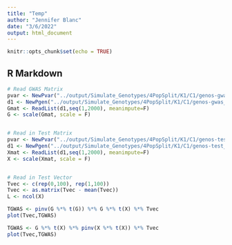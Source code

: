 ```yaml
---
title: "Temp"
author: "Jennifer Blanc"
date: "3/6/2022"
output: html_document
---
```


```r
knitr::opts_chunk$set(echo = TRUE)
```

## R Markdown

```r
# Read GWAS Matrix 
pvar <- NewPvar("../output/Simulate_Genotypes/4PopSplit/K1/C1/genos-gwas_common.pvar")
d1 <- NewPgen("../output/Simulate_Genotypes/4PopSplit/K1/C1/genos-gwas_common.pgen")
Gmat <- ReadList(d1,seq(1,2000), meanimpute=F)
G <- scale(Gmat, scale = F)


# Read in Test Matrix 
pvar <- NewPvar("../output/Simulate_Genotypes/4PopSplit/K1/C1/genos-test_common.pvar")
d1 <- NewPgen("../output/Simulate_Genotypes/4PopSplit/K1/C1/genos-test_common.pgen")
Xmat <- ReadList(d1,seq(1,2000), meanimpute=F)
X <- scale(Xmat, scale = F)


# Read in Test Vector 
Tvec <- c(rep(0,100), rep(1,100))
Tvec <- as.matrix(Tvec - mean(Tvec))
L <- ncol(X)
```

```r
TGWAS <- pinv(G %*% t(G)) %*% G %*% t(X) %*% Tvec
plot(Tvec,TGWAS)
```

```r
TGWAS <- G %*% t(X) %*% pinv(X %*% t(X)) %*% Tvec
plot(Tvec,TGWAS)
```



